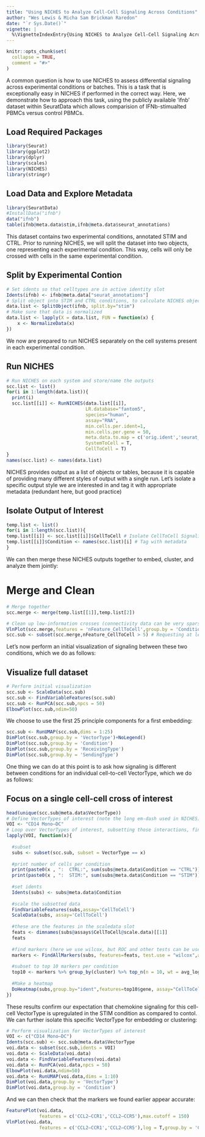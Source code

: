 ```yaml
---
title: "Using NICHES to Analyze Cell-Cell Signaling Across Conditions"
author: "Wes Lewis & Micha Sam Brickman Raredon"
date: "`r Sys.Date()`"
vignette: |
  %\VignetteIndexEntry{Using NICHES to Analyze Cell-Cell Signaling Across Conditions} %\VignetteEngine{knitr::rmarkdown} %\VignetteEncoding{UTF-8}
---
```


```r
knitr::opts_chunk$set(
  collapse = TRUE,
  comment = "#>"
)
```

A common question is how to use NICHES to assess differential signaling across experimental conditions or batches. This is a task that is exceptionally easy in NICHES if performed in the correct way. Here, we demonstrate how to approach this task, using the publicly available 'ifnb' dataset within SeuratData which allows comparision of IFNb-stimualted PBMCs versus control PBMCs.

## Load Required Packages
```r
library(Seurat)
library(ggplot2)
library(dplyr)
library(scales)
library(NICHES)
library(stringr)
```

## Load Data and Explore Metadata
```r
library(SeuratData)
#InstallData("ifnb")
data("ifnb")
table(ifnb@meta.data$stim,ifnb@meta.data$seurat_annotations)
```

This dataset contains two experimental conditions, annotated STIM and CTRL. Prior to running NICHES, we will split the dataset into two objects, one representing each experimental condition. This way, cells will only be crossed with cells in the same experimental condition.

## Split by Experimental Contion
```r
# Set idents so that celltypes are in active identity slot
Idents(ifnb) <- ifnb@meta.data["seurat_annotations"]
# Split object into STIM and CTRL conditions, to calculate NICHES objects separately
data.list <- SplitObject(ifnb, split.by="stim")
# Make sure that data is normalized
data.list <- lapply(X = data.list, FUN = function(x) {
    x <- NormalizeData(x)
})
```

We now are prepared to run NICHES separately on the cell systems present in each experimental condition. 

## Run NICHES
```r
# Run NICHES on each system and store/name the outputs
scc.list <- list()
for(i in 1:length(data.list)){
  print(i)
  scc.list[[i]] <- RunNICHES(data.list[[i]],
                             LR.database="fantom5",
                             species="human",
                             assay="RNA",
                             min.cells.per.ident=1,
                             min.cells.per.gene = 50,
                             meta.data.to.map = c('orig.ident','seurat_annotations','stim'),
                             SystemToCell = T,
                             CellToCell = T)
}
names(scc.list) <- names(data.list)
```

NICHES provides output as a list of objects or tables, because it is capable of providing many different styles of output with a single run. Let's isolate a specific output style we are interested in and tag it with appropriate metadata (redundant here, but good practice)

## Isolate Output of Interest
```r
temp.list <- list()
for(i in 1:length(scc.list)){
temp.list[[i]] <- scc.list[[i]]$CellToCell # Isolate CellToCell Signaling, which is all that will be covered in this vignette
temp.list[[i]]$Condition <- names(scc.list)[i] # Tag with metadata
}
```

We can then merge these NICHES outputs together to embed, cluster, and analyze them jointly:

# Merge and Clean
```r
# Merge together
scc.merge <- merge(temp.list[[1]],temp.list[2])

# Clean up low-information crosses (connectivity data can be very sparse)
VlnPlot(scc.merge,features = 'nFeature_CellToCell',group.by = 'Condition',pt.size=0.1,log = T)
scc.sub <- subset(scc.merge,nFeature_CellToCell > 5) # Requesting at least 5 distinct ligand-receptor interactions between two cells
```

Let's now perform an initial visualization of signaling between these two conditions, which we do as follows:

## Visualize full dataset
```r
# Perform initial visualization
scc.sub <- ScaleData(scc.sub)
scc.sub <- FindVariableFeatures(scc.sub)
scc.sub <- RunPCA(scc.sub,npcs = 50)
ElbowPlot(scc.sub,ndim=50)
```

We choose to use the first 25 principle components for a first embedding:

```r
scc.sub <- RunUMAP(scc.sub,dims = 1:25)
DimPlot(scc.sub,group.by = 'VectorType')+NoLegend()
DimPlot(scc.sub,group.by = 'Condition')
DimPlot(scc.sub,group.by = 'ReceivingType')
DimPlot(scc.sub,group.by = 'SendingType')
```

One thing we can do at this point is to ask how signaling is different between conditions for an individual cell-to-cell VectorType, which we do as follows:

## Focus on a single cell-cell cross of interest
```r
head(unique(scc.sub@meta.data$VectorType))
# Define VectorTypes of interest (note the long em-dash used in NICHES)
VOI <- "CD14 Mono—DC"
# Loop over VectorTypes of interest, subsetting those interactions, finding markers associated with the comparison of interest (stimulus vs control) and  create a heatmap of top markers:
lapply(VOI, function(x){
 
  #subset
  subs <- subset(scc.sub, subset = VectorType == x)
  
  #print number of cells per condition
  print(paste0(x , ":  CTRL:", sum(subs@meta.data$Condition == "CTRL")))
  print(paste0(x , ":  STIM:", sum(subs@meta.data$Condition == "STIM")))
  
  #set idents
  Idents(subs) <- subs@meta.data$Condition
  
  #scale the subsetted data
  FindVariableFeatures(subs,assay='CellToCell')
  ScaleData(subs, assay='CellToCell')
  
  #these are the features in the scaledata slot
  feats <- dimnames(subs@assays$CellToCell@scale.data)[[1]]
  feats
  
  #find markers (here we use wilcox, but ROC and other tests can be used as well)
  markers <- FindAllMarkers(subs, features=feats, test.use = "wilcox",assay='CellToCell')
  
  #subset to top 10 markers per condition
  top10 <- markers %>% group_by(cluster) %>% top_n(n = 10, wt = avg_log2FC)
  
  #Make a heatmap
  DoHeatmap(subs,group.by="ident",features=top10$gene, assay="CellToCell") +  ggtitle("Top DE Mechanisms, CTRL vs STIM: ",x)
})
```

These results confirm our expectation that chemokine signaling for this cell-cell VectorType is upregulated in the STIM condition as compared to contol. We can further isolate this specific VectorType for embedding or clustering:

```r
# Perform visualization for VectorTypes of interest
VOI <- c("CD14 Mono—DC")
Idents(scc.sub) <- scc.sub@meta.data$VectorType
voi.data <- subset(scc.sub,idents = VOI)
voi.data <- ScaleData(voi.data)
voi.data <- FindVariableFeatures(voi.data)
voi.data <- RunPCA(voi.data,npcs = 50)
ElbowPlot(voi.data,ndim=50)
voi.data <- RunUMAP(voi.data,dims = 1:10)
DimPlot(voi.data,group.by = 'VectorType')
DimPlot(voi.data,group.by = 'Condition')
```

And we can then check that the markers we found earlier appear accurate:

```r
FeaturePlot(voi.data,
            features = c('CCL2—CCR1','CCL2—CCR5'),max.cutoff = 150)
VlnPlot(voi.data,
            features = c('CCL2—CCR1','CCL2—CCR5'),log = T,group.by = 'Condition')
```


